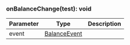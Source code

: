 

### onBalanceChange(test): void



| Parameter       | Type |  Description |
| --------------- | -------- | -------- |
| event | [BalanceEvent](#balanceevent) |   |
